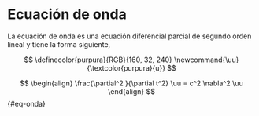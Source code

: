# Ecuación de onda

La ecuación de onda es una ecuación diferencial parcial de segundo orden lineal y tiene la forma siguiente,

$$
\definecolor{purpura}{RGB}{160, 32, 240}
\newcommand{\uu}{\textcolor{purpura}{u}}
$$

$$
\begin{align}
\frac{\partial^2 }{\partial t^2} \uu = c^2 \nabla^2 \uu
\end{align}
$$ {#eq-onda}